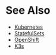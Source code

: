 = See Also =

* [https://kubernetes.io/ Kubernetes]
* [https://kubernetes.io/docs/concepts/workloads/controllers/statefulset/ StatefulSets]
* [https://github.com/dogtagpki/kubernetes/wiki/OpenShift OpenShift]
* [[K3s]]